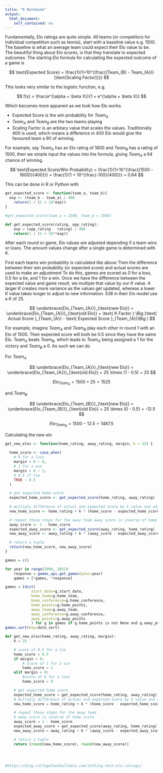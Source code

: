 ```yaml
---
title: "R Notebook"
output: 
  html_document: 
    self_contained: no
---
```


Fundamentally, Elo ratings are quite simple. All teams (or competitors for individual competition such as tennis), start with a baseline value e.g. 1500. The baseline is what an average team could expect their Elo value to be. 
The beautiful thing about Elo scores, is that they translate to expected outcomes. 
The starting Elo formula for calculating the expected outcome of a game is

$$
\text{Expected Score} = \frac{1}{1+10^{\frac{(Team_{B} - Team_{A})}{\text{Scaling Factor}}}}
$$

This looks very similar to the logistic function, e.g.

$$
f(x) = \frac{e^{\alpha + \beta X}}{1 + e^{\alpha + \beta X}}
$$

Which becomes more apparent as we look how Elo works.

- Expected Score is the win probability for $Team_{A}$
- $Team_{A}$ and $Team_{B}$ are the two teams playing
- Scaling Factor is an arbitary value that scales the values. Traditionally 400 is used, which means a difference in 400 Elo would give the favoured team a $90%$ of winning.

For example, say $Team_{A}$ has an Elo rating of $1600$ and $Team_{B}$ has a rating of $1500$, then we simple input the values into the formula, giving $Team_{A}$ a $64%$ chance of winning.

$$
\text{Expected Score/Win Probability} = \frac{1}{1+10^{\frac{(1500 - 1600)}{400}}} = \frac{1}{1 + 10^{\frac{-100}{400}}} = 0.64
$$

This can be done in R or Python with 

```r
get_expected_score <- function(team_a, team_b){
  exp <- (team_b - team_a) / 400
    return(1 / (1 + 10^exp))
}

#get_expected_score(team_a = 1500, team_b = 1500)
```

```python
def get_expected_score(rating, opp_rating):
    exp = (opp_rating - rating) / 400
    return(1 / (1 + 10**exp))
```


After each round or game, Elo values are adjusted depending if a team wins or loses. The amount values change after a single game is determined with $K$. 

First each teams win probability is calculated like above
Then the difference between their win probability (or expected score) and actual scores are used to make an adjustment
To do this, games are scored as $0$ for a loss, $0.5$ for a tie, and $1$ for a win. 
Once we have the difference between the expected value and game result, we multiple that value by our $K$ value. 
A larger $K$ creates more variance as the values get updated, whereas a lower $K$ value takes longer to adjust to new information. 538 in their Elo model use a $K$ of $25$.


$$
\underbrace{Elo_{Team_{A}}}_{\text{new Elo}} = \underbrace{Elo_{Team_{A}}}_{\text{old Elo}} + \text{ K Factor } \Big (\text{ Actual Score }_{Team_{A}} - \text{ Expected Score }_{Team_{A}}\Big )
$$

For example, imagine $Team_{A}$ and $Team_{B}$ play each other in round 1 with an Elo of 1500. Their expected score will both be 0.5 since they have the same Elo. $Team_{A}$ beats $Team_{B}$, which leads to $Team_{A}$ being assigned a $1$ for the victory and $Team_{B}$ a $0$. As such we can do

For $Team_{A}$

$$
\underbrace{Elo_{Team_{A}}}_{\text{new Elo}} = \underbrace{Elo_{Team_{A}}}_{\text{old Elo}} + 25 \times (1 - 0.5) = 25
$$

$$
Elo_{Team_{A}} = 1500+25 = 1525
$$

and $Team_{B}$

$$
\underbrace{Elo_{Team_{B}}}_{\text{new Elo}} = \underbrace{Elo_{Team_{B}}}_{\text{old Elo}} + 25 \times (0 - 0.5) = -12.5
$$

$$
Elo_{Team_{B}} = 1500-12.5 = 1487.5
$$


Calculating the new elo

```r
get_new_elos <- function(home_rating, away_rating, margin, k = 25) {
  
  home_score <- case_when(
    # 0 for a loss
    margin < 0 ~ 0,
    # 1 for a win
    margin > 0 ~ 1,
    # 0.5 if tie
    TRUE ~ 0.5
  )

  # get expected home score
  expected_home_score <- get_expected_score(home_rating, away_rating)
  
  # multiply difference of actual and expected score by k value and adjust home rating
  new_home_score <- home_rating + k * (home_score - expected_home_score) %>% round(2)

  # repeat these steps for the away team away score is inverse of home score
  away_score <- 1 - home_score
  expected_away_score <- get_expected_score(away_rating, home_rating)
  new_away_score <- away_rating + k * (away_score - expected_away_score) %>% round(2)

  # return a tuple
  return(new_home_score, new_away_score)
}
```

```r
games = c()

for year in range(2000, 2022):
    response = games_api.get_games(year=year)
    games = [*games, *response]

games = [dict(
            start_date=g.start_date,
            home_team=g.home_team,
            home_conference=g.home_conference,
            home_points=g.home_points,
            away_team=g.away_team,
            away_conference=g.away_conference,
            away_points=g.away_points
            ) for g in games if g.home_points is not None and g.away_points is not None]
games.sort(key=date_sort)
```



```python
def get_new_elos(home_rating, away_rating, margin):
    k = 25

    # score of 0.5 for a tie
    home_score = 0.5
    if margin > 0:
        # score of 1 for a win
        home_score = 1
    elif margin < 0:
        #score of 0 for a loss
        home_score = 0

    # get expected home score
    expected_home_score = get_expected_score(home_rating, away_rating)
    # multiply difference of actual and expected score by k value and adjust home rating
    new_home_score = home_rating + k * (home_score - expected_home_score)

    # repeat these steps for the away team
    # away score is inverse of home score
    away_score = 1 - home_score
    expected_away_score = get_expected_score(away_rating, home_rating)
    new_away_score = away_rating + k * (away_score - expected_away_score)

    # return a tuple
    return (round(new_home_score), round(new_away_score))
```



```r

```

```r

```

```r

```

```r
#https://blog.collegefootballdata.com/talking-tech-elo-ratings/
```

